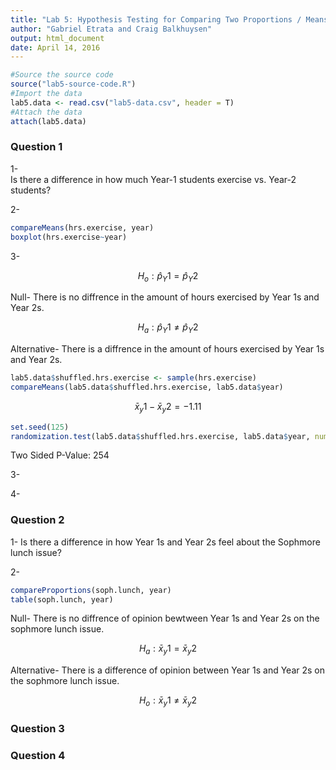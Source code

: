 ```yaml
---
title: "Lab 5: Hypothesis Testing for Comparing Two Proportions / Means"
author: "Gabriel Etrata and Craig Balkhuysen"
output: html_document
date: April 14, 2016
---
```


<!-- WARNING: This file must be in the same folder with the data and source code to work. DO NOT MODIFY THE CODE CHUNK BELOW OR CHANGE ANY FILENAMES-->

```r
#Source the source code
source("lab5-source-code.R")
#Import the data
lab5.data <- read.csv("lab5-data.csv", header = T)
#Attach the data
attach(lab5.data)
```
### Question 1
1-  
Is there a difference in how much Year-1 students exercise vs. Year-2 students?

2-
```r
compareMeans(hrs.exercise, year)
boxplot(hrs.exercise~year)
```

3-

$$H_o: \hat{p}_Y1 = \hat{p}_Y2$$

Null- There is no diffrence in the amount of hours exercised by Year 1s and Year 2s. 

$$H_a: \hat{p}_Y1 \neq \hat{p}_Y2$$

Alternative- There is a diffrence in the amount of hours exercised by Year 1s and Year 2s.

```r
lab5.data$shuffled.hrs.exercise <- sample(hrs.exercise)
compareMeans(lab5.data$shuffled.hrs.exercise, lab5.data$year)
```

$$\bar{x}_y1 - \bar{x}_y2 = -1.11$$

```r
set.seed(125)
randomization.test(lab5.data$shuffled.hrs.exercise, lab5.data$year, num = 1000)
```

Two Sided P-Value: 254


3-


4-

### Question 2

1-
 Is there a difference in how Year 1s and Year 2s feel about the Sophmore lunch issue?
 
2-
```r
compareProportions(soph.lunch, year)
table(soph.lunch, year)
```

 Null- There is no diffrence of opinion bewtween Year 1s and Year 2s on the sophmore lunch issue.
 
 $$H_a: \bar{x}_y1 = \bar{x}_y2$$
 
 Alternative- There is a difference of opinion between Year 1s and Year 2s on the sophmore lunch issue.
 
 $$H_o: \bar{x}_y1 \neq \bar{x}_y2$$
 
### Question 3

### Question 4
<!-- Continue your lab below. DON'T FORGET: before each use of the sample or randomization.test command, add set.seed() with some number of your choice in the parentheses. ALSO: when done, remove the "dist=T" argument from each randomization.test command in order to leave the long list of numbers out of your lab report.-->
